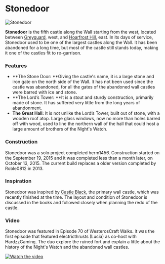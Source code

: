 

# Stonedoor

<Image
  src="https://cdn.sanity.io/images/1as7cn02/production/286f1025050931bf3ba84a4a91a186555181dbfa-1540x845.png?w=976&h=350&fit=crop&crop=center&auto=format"
  alt="Stonedoor"
  width={976}
  height={350}
/>

<ProjectDetails
  floatRight
  region="The Wall"
  house="Night's Watch"
  type="Ruin"
  status="Completed"
  warp="undefined"
  projectLead="herm1456"
  dateStarted="January 8, 2015"
  dateCompleted="January 8, 2015"
/>

**Stonedoor** is the fifth castle along the Wall starting from the west, located between [Greyguard](https://westeroscraft.com/wiki/the-wall/greyguard), west, and [Hoarfrost Hill](https://westeroscraft.com/wiki/the-wall/hoarfrost-hill), east. In its days of service, Stonedoor used to be one of the largest castles along the Wall. It has been abandoned for a long time, but most of the castle still stands today, making it one of the castles fit to re-garrison.

### Features

- **The Stone Door: **Giving the castle's name, it is a large stone and iron gate on the north side of the Wall. It has not been used since the castle was abandoned, for all the gates of the abandoned wall castles were barred with ice and stone.
- **The Lord’s Tower: **It is a stout and sturdy construction, primarily made of stone. It has suffered very little from the long years of abandonment.
- **The Great Hall:** It is not unlike the Lord’s Tower, built out of stone, with a wooden roof atop. Large glass windows, now no more than holes barred off with wood, used to line the northern wall of the hall that could host a large amount of brothers of the Night's Watch.

### Construction

Stonedoor was a solo project completed herm1456. Construction started on the September 19, 2015 and it was completed less than a month later, on October 13, 2015. The current build replaces a older version completed by Roble0812 in 2013.

### Inspiration

Stonedoor was inspired by [Castle Black](https://westeroscraft.com/wiki/the-wall/castle-black), the primary wall castle, which was recently finished at the time. The layout and condition of Stonedoor is discussed in the books and followed closely when planning the redo of the castle.

### Video

Stonedoor was featured in Episode 70 of WesterosCraft Walks. It was the first episode that featured electricthrusts (Lucia) as co-host with HardzzGaming. The duo explore the ruined fort and explain a little about the history of the Night's Watch and the abandoned wall castles.

[![Watch the video](https://img.youtube.com/vi/37JEIBsC62g/0.jpg)](https:https://www.youtube.com/embed/37JEIBsC62g)
